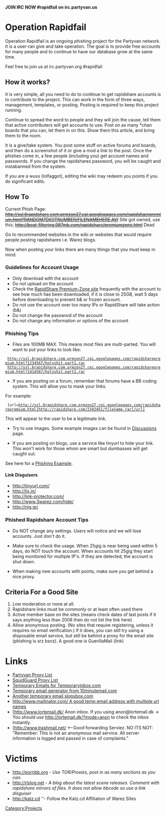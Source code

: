 '''JOIN IRC NOW #rapidfail on irc.partyvan.us'''

=Operation Rapidfail=
Operation Rapidfail is an ongoing phishing project for the Partyvan network. It is a user-ran give and take operation. The goal is to provide free accounts for many people and to continue to have our database grow at the same time.

Feel free to join us at irc.partyvan.org #rapidfail

==How it works?==
It is very simple, all you need to do to continue to get rapidshare accounts is to contribute to the project. This can work in the form of three ways, management, templates, or posting. Posting is required to keep this project running.

Continue to spread the word to people and they will join the cause, tell them that active contributers will get accounts to use. Post on as many *chan boards that you can, let them in on this. Show them this article, and bring them to the room.

It is a give/take system. You post some stuff on active forums and boards, and then do a screenshot of it or give a mod a link to the post. Once the phishes come in, a few people (including you) get account names and passwords. If you change the rapidshares password, you will be caught and instabanned from the system.

If you are a wuss (lolfaggot), editing the wiki may redeem you points if you do significant edits.

==How To==
Current Phish Page: <s>http://ssl.6rapidshare.com.prmzon27.cgi.googlepages.com/rapidsharepremium.html?RANDOM7DIGITNUMBER/FILENAMEHERE.AVI</s> Site got owned, use this; <s>http://beat-filtering.987mb.com/rapidshare/premiumzone.html</s> Dead


Go to recommended websites in the wiki or websites that would require people posting rapidshares i.e. Warez blogs.

Now when posting your links there are many things that you must keep in mind.

===Guidelines for Account Usage===

* Only download with the account
* Do not upload on the account
* Check the [http://lix.in/68146384 RapidShare Premium-Zone site] frequently with the account to see how much has been downloaded, if it is close to 25GB, wait 5 days before downloading to prevent b& or frozen account.
* Do not use the account over too many IPs or RapidShare will take action (b&)
* Do not change the password of the account
* Do not change any information or options of the account 

===Phishing Tips===

* Files are 100MB MAX. This means most files are multi-parted. You will want to put your links to look like: 

  http://ssl.6rapidshare.com.prmzon27.cgi.googlepages.com/rapidsharepremium.html?1234567/holyshit.part1.rar
  http://ssl.6rapidshare.com.prmzon27.cgi.googlepages.com/rapidsharepremium.html?1414567/holyshit.part2.rar

* If you are posting on a forum, remember that forums have a BB coding system. This will allow you to mask your links. 

For example:

  [url=http://ssl.6rapidshare.com.prmzon27.cgi.googlepages.com/rapidsharepremium.html]http://rapidshare.com/2342451/filename.rar[/url]

This will appear to the user to be a legitimate link.

* Try to use images. Some example images can be found in [[Talk:Operation Rapidfail|Discussions]] page.

* If you are posting on blogs, use a service like tinyurl to hide your link. This won't work for those whom are smart but dumbasses will get caught out. 

See here for a [http://img88.imageshack.us/img88/8589/pornbbpostha8.png Phishing Example].

====Link Disguisers====
* http://tinyurl.com/
* http://lix.in/
* http://link-protector.com/
* http://www.3warez.com/hide/
* http://nig.gr/

===Phished Rapidshare Account Tips===

* Do NOT change any settings. Users will notice and we will lose accounts. Just don't do it. 

* Make sure to check the usage. When 25gig is near being used within 5 days, do NOT touch the account. When accounts hit 25gig they start being monitored for multiple IP's. If they are detected, the account is shut down. 

* When making new accounts with points, make sure you get behind a nice proxy. 

==Criteria For a Good Site==

# Low moderation or none at all.
# Rapidshare links must be commonly or at least often used there
# Active member base on the sites (means check dates of last posts if it says anything less than 2008 then do not list the link here)
# Allow anonymous posting. (No sites that require registering, unless it requires no email verification.) If it does, you can still try using a disposable email service, but still be behind a proxy for the email site (phishing is srz bsnz). A good one is GuerillaMail (link) 

=Links=
* [[Pr0xies|Partyvan Proxy List]]
* [http://webproxy.emptv.com/export?format=squidguard SquidGuard Proxy List]
* [http://pastebin.ca/847671 Temporary Emails for Temporaryinbox.com]
* [http://10minutemail.com/10MinuteMail/index.html Temporary email generator from 10minutemail.com]
* [http://slopsbox.com/ Another temporary email slopsbox.com]
* [http://www.mailinator.com/ http://www.mailinator.com/ A good temp email address with multiple url names]
* [http://www.lortemail.dk/ Anon inbox. If you using anon@lortemail.dk -> You should use http://lortemail.dk/?mode=anon to check the inbox instantly.
* [http://www.trashmail.net/ <--Good forwarding Serviez. NO ITS NOT: "Remember: This is not an anonymous mail service. All server information is logged and passed in case of complaints." 

=Victims=
* [http://anonym.to/?http://pornbb.org http://pornbb.org] ''- Use TOR/Proxies, post in as many sections as you can.''
* [http://anonym.to/?http://rlslog.net http://rlslog.net] ''- A blog about the latest scene releases. Comment with rapidshare mirrors of files. It does not allow bbcode so use a link disguiser''
* http://katz.cd ''- Follow the Katz.cd Affiliation of Warez Sites

[[Category:Projects]]